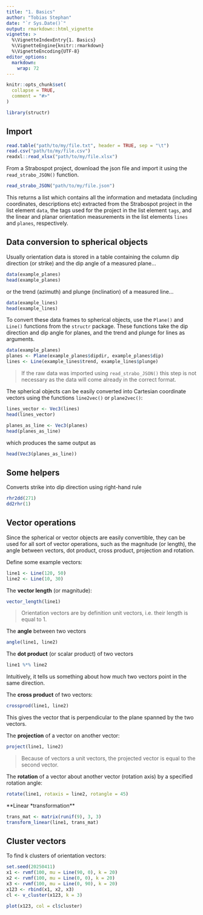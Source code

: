 ```yaml
---
title: "1. Basics"
author: "Tobias Stephan"
date: "`r Sys.Date()`"
output: rmarkdown::html_vignette
vignette: >
  %\VignetteIndexEntry{1. Basics}
  %\VignetteEngine{knitr::rmarkdown}
  %\VignetteEncoding{UTF-8}
editor_options: 
  markdown: 
    wrap: 72
---
```


```r
knitr::opts_chunk$set(
  collapse = TRUE,
  comment = "#>"
)
```

 
```r
library(structr)
```

## Import 

```r
read.table("path/to/my/file.txt", header = TRUE, sep = "\t")
read.csv("path/to/my/file.csv")
readxl::read_xlsx("path/to/my/file.xlsx")
```

From a Strabospot project, download the json file and import it using the `read_strabo_JSON()` function.

 
```r
read_strabo_JSON("path/to/my/file.json")
```

This returns a list which contains all the information and metadata (including coordinates, descriptions etc) extracted from the Strabospot project in the list element `data`, the tags used for the project in the list element `tags`, and the linear and planar orientation measurements in the list elements `lines` and `planes`, respectively.

 
## Data conversion to spherical objects
Usually orientation data is stored in a table containing the column dip direction (or strike) and the dip angle of a measured plane...

 
```r
data(example_planes)
head(example_planes)
```

 
or the trend (azimuth) and plunge (inclination) of a measured line...

```r
data(example_lines)
head(example_lines)
```

To convert these data frames to spherical objects, use the `Plane()` and `Line()` functions from the `structr` package. These functions take the dip direction and dip angle for planes, and the trend and plunge for lines as arguments.

```r
data(example_planes)
planes <- Plane(example_planes$dipdir, example_planes$dip)
lines <- Line(example_lines$trend, example_lines$plunge)
```
 > If the raw data was imported using `read_strabo_JSON()` this step is not necessary as the data will come already in the correct format.

The spherical objects can be easily converted into Cartesian coordinate vectors using the functions `line2vec()` or `plane2vec()`:

```r
lines_vector <- Vec3(lines)
head(lines_vector)
```

 
```r
planes_as_line <- Vec3(planes)
head(planes_as_line)
```

which produces the same output as

 
```r
head(Vec3(planes_as_line))
```

 
## Some helpers
Converts strike into dip direction using right-hand rule

```r
rhr2dd(271)
dd2rhr(1)
```


 
## Vector operations
Since the spherical or vector objects are easily convertible, they can be used for all sort of vector operations, such as the magnitude (or length), 
the angle between vectors, dot product, cross product, projection and rotation.

Define some example vectors:

```r
line1 <- Line(120, 50)
line2 <- Line(10, 30)
```

 
The **vector length** (or magnitude):

```r
vector_length(line1)
```

> Orientation vectors are by definition unit vectors, i.e. their length is equal to 1.

The **angle** between two vectors

```r
angle(line1, line2)
```

 
The **dot product** (or scalar product) of two  vectors

```r
line1 %*% line2
```

Intuitively, it tells us something about how much two vectors point in the same direction.

The **cross product** of two  vectors:

 
```r
crossprod(line1, line2)
```

This gives the vector that is perpendicular to the plane spanned by the two vectors.

The **projection** of a vector on another vector:

```r
project(line1, line2)
```

> Because of vectors a unit vectors, the projected vector is equal to the second vector.

 
The **rotation** of a vector about another vector (rotation axis) by a specified rotation angle:

```r
rotate(line1, rotaxis = line2, rotangle = 45)
```
**Linear *transformation**

```r
trans_mat <- matrix(runif(9), 3, 3)
transform_linear(line1, trans_mat)
```


## Cluster vectors

To find k clusters of orientation vectors:

```r
set.seed(20250411)
x1 <- rvmf(100, mu = Line(90, 0), k = 20)
x2 <- rvmf(100, mu = Line(0, 0), k = 20)
x3 <- rvmf(100, mu = Line(0, 90), k = 20)
x123 <- rbind(x1, x2, x3)
cl <- v_cluster(x123, k = 3)

plot(x123, col = cl$cluster)
```
